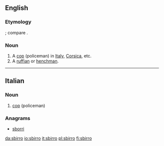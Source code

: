 ==English==

===Etymology===
{{etyl|it}}; compare {{etyl|fr}} {{term|sbire}}.

===Noun===
{{en-noun|pl2=sbirri}}

# A [[cop]] (policeman) in [[Italy]], [[Corsica]], etc.
# A [[ruffian]] or [[henchman]].

----

==Italian==

===Noun===
{{it-noun|sbirr|m|o|i}}

# [[cop]] (policeman)

===Anagrams===
* [[sborri#Italian|sborri]]

[[da:sbirro]]
[[io:sbirro]]
[[it:sbirro]]
[[pl:sbirro]]
[[fi:sbirro]]